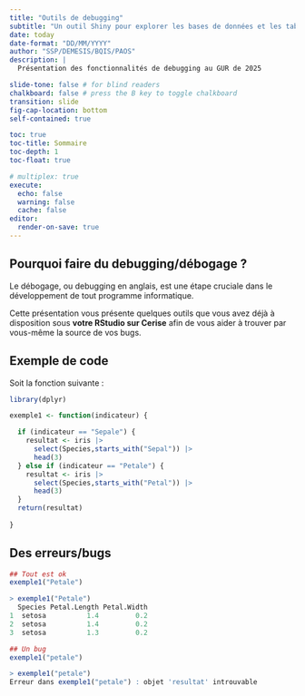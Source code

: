 ```yaml
---
title: "Outils de debugging"
subtitle: "Un outil Shiny pour explorer les bases de données et les tables parquet"
date: today
date-format: "DD/MM/YYYY"
author: "SSP/DEMESIS/BQIS/PAOS"
description: |
  Présentation des fonctionnalités de debugging au GUR de 2025

slide-tone: false # for blind readers
chalkboard: false # press the B key to toggle chalkboard
transition: slide
fig-cap-location: bottom
self-contained: true

toc: true
toc-title: Sommaire
toc-depth: 1
toc-float: true

# multiplex: true
execute:
  echo: false
  warning: false
  cache: false
editor:
  render-on-save: true
---
```


## Pourquoi faire du debugging/débogage ?


Le débogage, ou debugging en anglais, est une étape cruciale dans le développement de tout programme informatique.  

Cette présentation vous présente quelques outils que vous avez déjà à disposition sous **votre RStudio sur Cerise** afin de vous aider à trouver par vous-même la source de vos bugs.

## Exemple de code

Soit la fonction suivante :  
  

```.r
library(dplyr)

exemple1 <- function(indicateur) {

  if (indicateur == "Sepale") {
    resultat <- iris |> 
      select(Species,starts_with("Sepal")) |> 
      head(3)
  } else if (indicateur == "Petale") {
    resultat <- iris |> 
      select(Species,starts_with("Petal")) |> 
      head(3)
  }
  return(resultat)
    
}
```

## Des erreurs/bugs

```.r
## Tout est ok
exemple1("Petale")

> exemple1("Petale")
  Species Petal.Length Petal.Width
1  setosa          1.4         0.2
2  setosa          1.4         0.2
3  setosa          1.3         0.2

```
  
  
```.r
## Un bug
exemple1("petale")

> exemple1("petale")
Erreur dans exemple1("petale") : objet 'resultat' introuvable
```


